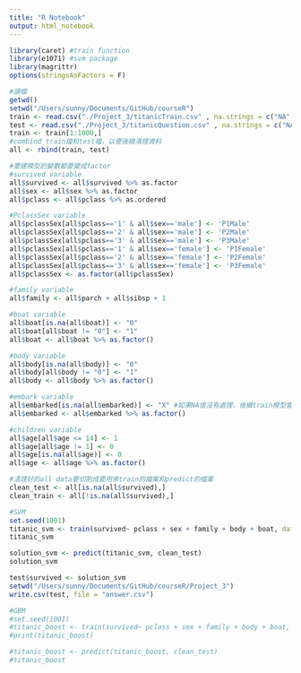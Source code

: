```yaml
---
title: "R Notebook"
output: html_notebook
---
```



```r
library(caret) #train function
library(e1071) #svm package
library(magrittr)
options(stringsAsFactors = F)

#讀檔
getwd()
setwd("/Users/sunny/Documents/GitHub/courseR")
train <- read.csv("./Project_3/titanicTrain.csv" , na.strings = c("NA", ""), fileEncoding = "big5")
test <- read.csv("./Project_3/titanicQuestion.csv" , na.strings = c("NA", "") , fileEncoding = "big5")
train <- train[1:1000,] 
#combind train檔和test檔，以便後續清理資料
all <- rbind(train, test)

```

```r
#要建模型的變數都要變成factor
#survived variable
all$survived <- all$survived %>% as.factor
all$sex <- all$sex %>% as.factor
all$pclass <- all$pclass %>% as.ordered

#PclassSex variable
all$pclassSex[all$pclass=='1' & all$sex=='male'] <- 'P1Male'
all$pclassSex[all$pclass=='2' & all$sex=='male'] <- 'P2Male'
all$pclassSex[all$pclass=='3' & all$sex=='male'] <- 'P3Male'
all$pclassSex[all$pclass=='1' & all$sex=='female'] <- 'P1Female'
all$pclassSex[all$pclass=='2' & all$sex=='female'] <- 'P2Female'
all$pclassSex[all$pclass=='3' & all$sex=='female'] <- 'P3Female'
all$pclassSex <- as.factor(all$pclassSex)

#family variable
all$family <- all$parch + all$sibsp + 1

#boat variable
all$boat[is.na(all$boat)] <- "0"
all$boat[all$boat != "0"] <- "1"
all$boat <- all$boat %>% as.factor()

#body variable
all$body[is.na(all$body)] <- "0"
all$body[all$body != "0"] <- "1"
all$body <- all$body %>% as.factor()

#embark variable
all$embarked[is.na(all$embarked)] <- "X" #如果NA值沒有處理，後續train模型會出錯
all$embarked <- all$embarked %>% as.factor()

#children variable
all$age[all$age <= 14] <- 1
all$age[all$age != 1] <- 0
all$age[is.na(all$age)] <- 0
all$age <- all$age %>% as.factor()

#清理好的all data要切割成要用來train的檔案和predict的檔案
clean_test <- all[is.na(all$survived),]
clean_train <- all[!is.na(all$survived),]

```



```r
#SVM
set.seed(1001)
titanic_svm <- train(survived~ pclass + sex + family + body + boat, data = clean_train, method='svmRadial', preProcess= c('center', 'scale'), trControl=trainControl(method="cv", number = 5))
titanic_svm

solution_svm <- predict(titanic_svm, clean_test)
solution_svm

test$survived <- solution_svm
setwd("/Users/sunny/Documents/GitHub/courseR/Project_3")
write.csv(test, file = "answer.csv")

#GBM
#set.seed(1001)
#titanic_boost <- train(survived~ pclass + sex + family + body + boat, data = clean_train, method='gbm', preProcess= c('center', 'scale'), trControl=trainControl(method="cv", number=5), verbose=FALSE)
#print(titanic_boost)

#titanic_boost <- predict(titanic_boost, clean_test)
#titanic_boost
```



